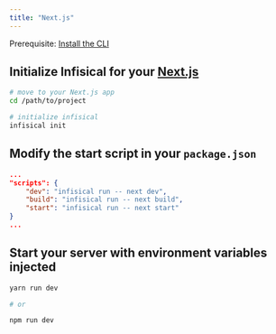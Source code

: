```yaml
---
title: "Next.js"
---
```


Prerequisite: [Install the CLI](/cli/overview)

## Initialize Infisical for your [Next.js](https://nextjs.org)

```bash
# move to your Next.js app
cd /path/to/project

# initialize infisical
infisical init
```

## Modify the start script in your `package.json`

```json
...
"scripts": {
    "dev": "infisical run -- next dev",
    "build": "infisical run -- next build",
    "start": "infisical run -- next start"
}
...
```

## Start your server with environment variables injected

```bash
yarn run dev

# or

npm run dev
```
